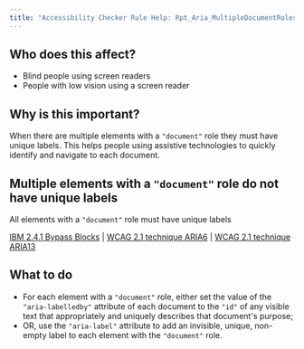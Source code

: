 ```yaml
---
title: "Accessibility Checker Rule Help: Rpt_Aria_MultipleDocumentRoles_Implicit"
---
```


<div className="toolHelp">
<Row>
<Column colLg={5} colMd={3} colSm={4} className="toolLeft">

## Who does this affect?

* Blind people using screen readers
* People with low vision using a screen reader

## Why is this important?

When there are multiple elements with a `"document"` role they must have unique labels. This helps people using assistive technologies to quickly identify and navigate to each document.

</Column>
<Column colLg={11} colMd={5} colSm={4} className="toolMain">

<div id="locLevel"></div>

## Multiple elements with a `"document"` role do not have unique labels
All elements with a `"document"` role must have unique labels

[IBM 2.4.1 Bypass Blocks](http://www.ibm.com/able/guidelines/ci162/bypass_blocks.html) | [WCAG 2.1 technique ARIA6](https://www.w3.org/WAI/WCAG21/Techniques/aria/ARIA6.html) | [WCAG 2.1 technique ARIA13](https://www.w3.org/WAI/WCAG21/Techniques/aria/ARIA13)

<div id="locSnippet"></div>

## What to do

* For each element with a `"document"` role, either set the value of the `"aria-labelledby"` attribute of each document to the `"id"` of any visible text that appropriately and uniquely describes that document's purpose;
* OR, use the `"aria-label"` attribute to add an invisible, unique, non-empty label to each element with the `"document"` role.



</Column>
</Row>
</div>

